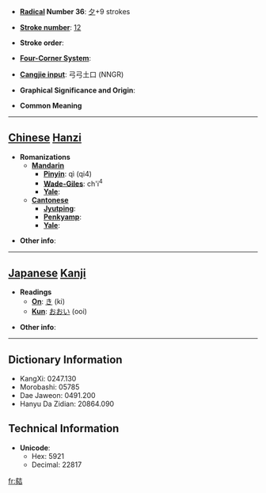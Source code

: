 * '''[[Wiktionary:Chinese radical index| Radical]] Number 36''': [[Wiktionary:Chinese radical index 夕|夕]]+9 strokes

* '''[[Wiktionary:Chinese total strokes index|Stroke number]]''': [[Wiktionary:Chinese total strokes index 12|12]]

* '''Stroke order''': 

* '''[[Wiktionary:Chinese four corner index|Four-Corner System]]''': 

* '''[[Wiktionary:Chinese Cangjie index|Cangjie input]]''': 弓弓土口 (NNGR)

* '''Graphical Significance and Origin''': 

* '''Common Meaning'''

----

== [[Chinese]] [[Hanzi]] ==

* '''Romanizations'''
** '''[[Mandarin]]'''
*** '''[[Pinyin]]''': qì (qi4)
*** '''[[Wade-Giles]]''': ch'i<sup>4</sup>
*** '''[[Yale]]''': 
** '''[[Cantonese]]'''
*** '''[[Jyutping]]''':
*** '''[[Penkyamp]]''': 
*** '''[[Yale]]''': 

* '''Other info''': 

----

== [[Japanese]] [[Kanji]] ==

* '''Readings'''
** '''[[On]]''': [[き]] (ki)
** '''[[Kun]]''': [[おおい]] (ooi)

* '''Other info''':  

----

== Dictionary Information ==

* KangXi: 0247.130
* Morobashi: 05785
* Dae Jaweon: 0491.200
* Hanyu Da Zidian: 20864.090

== Technical Information ==

* '''Unicode''':
** Hex: 5921
** Decimal: 22817

[[fr:夡]]